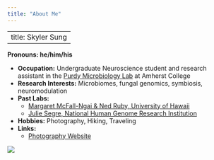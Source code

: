 ```yaml
---
title: "About Me"
---
```


---
title: Skyler Sung
---
__Pronouns: he/him/his__


- __Occupation:__ Undergraduate Neuroscience student and research assistant in the [Purdy Microbiology Lab](http://www.apurdylab.org/) at Amherst College
- __Research Interests:__ Microbiomes, fungal genomics, symbiosis, neuromodulation
- __Past Labs:__ 
  - [Margaret McFall-Ngai & Ned Ruby, University of Hawaii](https://www.glowingsquid.org/index.php)
  - [Julie Segre, National Human Genome Research Institution](https://www.genome.gov/staff/Julie-Segre-PhD)
- __Hobbies:__ Photography, Hiking, Traveling 
- __Links:__ 
  - [Photography Website](https://www.skylersung.com/)



![](Scholastics_2020.jpeg)
